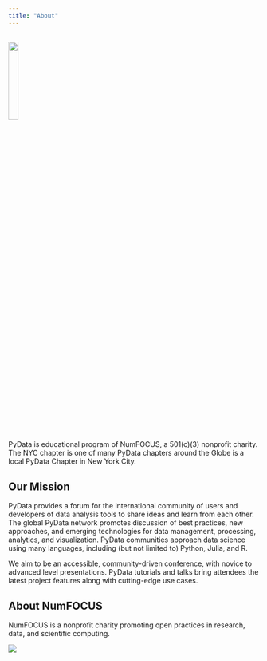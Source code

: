 ```yaml
---
title: "About"
---
```

## [![](../assets/pydata-logo-final.png){width=20% fig-align="center"}](https://pydata.org/)

PyData is educational program of NumFOCUS, a 501(c)(3) nonprofit charity. The NYC chapter is one of many PyData chapters around the Globe is a local PyData Chapter in New York City. 

## Our Mission
PyData provides a forum for the international community of users and developers of data analysis tools to share ideas and learn from each other. The global PyData network promotes discussion of best practices, new approaches, and emerging technologies for data management, processing, analytics, and visualization. PyData communities approach data science using many languages, including (but not limited to) Python, Julia, and R.


We aim to be an accessible, community-driven conference, with novice to advanced level presentations. PyData tutorials and talks bring attendees the latest project features along with cutting-edge use cases.

## About NumFOCUS
NumFOCUS is a nonprofit charity promoting open practices in research, data, and scientific computing.

[![](../assets/numfocus.png)](https://numfocus.org)